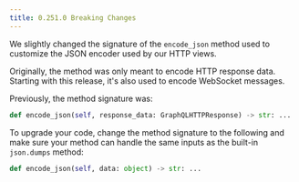 ```yaml
---
title: 0.251.0 Breaking Changes
---
```

We slightly changed the signature of the `encode_json` method used to customize
the JSON encoder used by our HTTP views.

Originally, the method was only meant to encode HTTP response data. Starting
with this release, it's also used to encode WebSocket messages.

Previously, the method signature was:

```python
def encode_json(self, response_data: GraphQLHTTPResponse) -> str: ...
```

To upgrade your code, change the method signature to the following and make sure
your method can handle the same inputs as the built-in `json.dumps` method:

```python
def encode_json(self, data: object) -> str: ...
```
